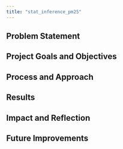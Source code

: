 ```yaml
---
title: "stat_inference_pm25"
---
```


## Problem Statement

## Project Goals and Objectives

## Process and Approach

## Results

## Impact and Reflection

## Future Improvements